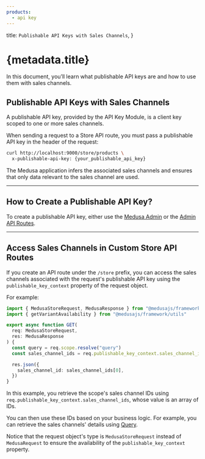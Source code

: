 ```yaml
---
products:
  - api key
---
```



  title: `Publishable API Keys with Sales Channels`,
}

# {metadata.title}

In this document, you’ll learn what publishable API keys are and how to use them with sales channels.

## Publishable API Keys with Sales Channels

A publishable API key, provided by the API Key Module, is a client key scoped to one or more sales channels.

When sending a request to a Store API route, you must pass a publishable API key in the header of the request:

```bash
curl http://localhost:9000/store/products \
  x-publishable-api-key: {your_publishable_api_key}
```

The Medusa application infers the associated sales channels and ensures that only data relevant to the sales channel are used.

---

## How to Create a Publishable API Key?

To create a publishable API key, either use the [Medusa Admin](!user-guide!/settings/developer/publishable-api-keys) or the [Admin API Routes](!api!/admin#publishable-api-keys).

---

## Access Sales Channels in Custom Store API Routes

If you create an API route under the `/store` prefix, you can access the sales channels associated with the request's publishable API key using the `publishable_key_context` property of the request object.

For example:

```ts
import { MedusaStoreRequest, MedusaResponse } from "@medusajs/framework/http"
import { getVariantAvailability } from "@medusajs/framework/utils"

export async function GET(
  req: MedusaStoreRequest,
  res: MedusaResponse
) {
  const query = req.scope.resolve("query")
  const sales_channel_ids = req.publishable_key_context.sales_channel_ids

  res.json({
    sales_channel_id: sales_channel_ids[0],
  })
}
```

In this example, you retrieve the scope's sales channel IDs using `req.publishable_key_context.sales_channel_ids`, whose value is an array of IDs.

You can then use these IDs based on your business logic. For example, you can retrieve the sales channels' details using [Query](!docs!/learn/fundamentals/module-links/query).

<Note title="Tip">

Notice that the request object's type is `MedusaStoreRequest` instead of `MedusaRequest` to ensure the availability of the `publishable_key_context` property.

</Note>
